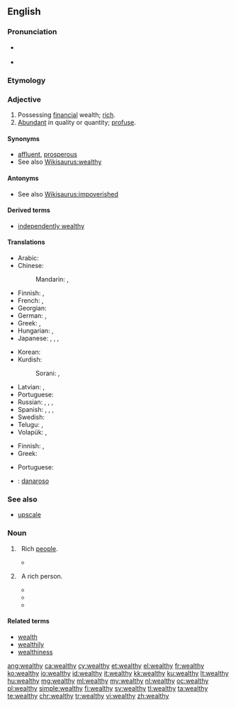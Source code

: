 ==English==
{{wikipedia}}

===Pronunciation===
* {{a|US}} {{IPA|/ˈwɛlθ.i/}}
* {{rhymes|ɛlθi}}

===Etymology===
{{suffix|wealth|y}}

===Adjective===
{{en-adj|er|more}}

# Possessing [[financial]] wealth; [[rich]].
# [[abundant|Abundant]] in quality or quantity; [[profuse]].

====Synonyms====
* [[affluent]], [[prosperous]]
* See also [[Wikisaurus:wealthy]]

====Antonyms====
* See also [[Wikisaurus:impoverished]]

====Derived terms====
* [[independently wealthy]]

====Translations====
{{trans-top|rich}}
* Arabic: {{t|ar|غني|tr=ghaniy}}
* Chinese:
*: Mandarin: {{t+|cmn|富有|tr=fùyǒu|sc=Hani}},  {{t+|cmn|富|alt=富的|tr=fù-de|sc=Hani}}
* Finnish: {{t+|fi|varakas}}, {{t+|fi|äveriäs}}
* French: {{t+|fr|riche}},  {{t+|fr|nanti}}
* Georgian: {{t|ka|მდიდარი|sc=Geor}}
* German: {{t+|de|wohlhabend}}, {{t+|de|reich}}
* Greek: {{t+|el|πλούσιος||tr=ploúsios}}, {{t+|el|εύπορος||tr=éfporos}}
* Hungarian: {{t+|hu|gazdag}}, {{t+|hu|vagyonos}}
* Japanese: {{t|ja|裕福|alt=裕福な|tr=yūfuku-na}},  {{t|ja|豊か|alt=豊かな|tr=ゆたかな, yutaka-na}},  {{t+|ja|富有|alt=富有な|tr=ふゆうな, fuyū-na}},  {{t|ja|金持|alt=金持の|tr=かねもちの, kanemochi-no}}
{{trans-mid}}
* Korean: {{t|ko|풍부한|tr=pungbuhan|sc=Hang}}
* Kurdish:
*: Sorani: {{t|ku|دۆڵه‌مه‌ند|tr=dollemend|sc=ku-Arab}}, {{t|ku|خاوه‌ن پاره‌|tr=xawen pare|sc=ku-Arab}}
* Latvian: {{t|lv|turīgs}}, {{t|lv|mantīgs}}
* Portuguese: {{t+|pt|rico}}
* Russian: {{t+|ru|богатый|tr=bogátyj}},  {{t+|ru|состоятельный|tr=sostojátel'nyj}},  {{t+|ru|зажиточный|tr=zažítočnyj}},  {{t+|ru|обеспеченный|tr=obespéčennyj}}
* Spanish: {{t+|es|adinerado}}, {{t+|es|rico}}, {{t|es|próspero}}, {{t+|es|acomodado}}
* Swedish: {{t+|sv|rik}}
* Telugu: {{t+|te|ధనిక|tr=dhanika|sc=Telu}}, {{t|te|సంపన్న|tr=sampanna|sc=Telu}}
* Volapük: {{t+|vo|benolabik}}, {{t+|vo|liegik}}
{{trans-bottom}}

{{trans-top|abundant}}
* Finnish: {{t+|fi|varakas}}, {{t+|fi|äveriäs}}
* Greek: {{t+|el|πλούσιος||tr=ploúsios}}
{{trans-mid}}
* Portuguese: {{t+|pt|farto}}
{{trans-bottom}}

{{checktrans-top}}
* {{ttbc|it}}: [[danaroso]]
{{trans-bottom}}

===See also===
* [[upscale]]

===Noun===
{{en-noun|-|wealthies}}

# {{context|uncountable|[[precede]]d by {{term|the|lang=en}}|lang=en}} &nbsp; Rich [[people]].
#* {{quote-magazine|date=2013-05-17
|author=George Monbiot|authorlink=George Monbiot
|title=Money just makes the rich suffer
|volume=188|issue=23|page=19
|magazine={{w|The Guardian Weekly}}
|url=http://www.guardian.co.uk/commentisfree/2013/may/06/politics-envy-keenest-rich
|passage=In order to grant the rich these pleasures, the social contract is reconfigured. [&hellip;]&nbsp; The public realm is privatised, the regulations restraining the ultra&ndash;'''wealthy''' and the companies they control are abandoned, and Edwardian levels of inequality are almost fetishised.}}
# {{context|countable|lang=en}} &nbsp; A rich person.
#* {{quote-news|title=A Real Presidential Choice Is Being Ignored|work=Evening Independent|date=Dec 6|year=1975|passage=it was possible for a group like the Libertarians to hope that a couple of weakminded '''wealthies''' might donate the seed money to get a campaign rolling.}}
#* {{quote-news|title=Public TV Presents miracle Series|work=Argus-Press|date=Apr 4|year=1977|passage=''Bernice'' is a nice, sardonic tale of envy and young '''wealthies''' of the pre-flapper era, when a girl who bobbed her hair was thought loose by the flask-bearing blades who tried to get her tight.}}
#* {{quote-news|title=Can the Democrats Deliver?|work=Washington Post|date=Nov 16|year=2006|passage=Ending tax cuts to '''wealthies''' would only increase tax revenues by $40 - $60 billion a year - about 20% of current deficit - so it's a waste of time.}}

====Related terms====
* [[wealth]]
* [[wealthily]]
* [[wealthiness]]

[[ang:wealthy]]
[[ca:wealthy]]
[[cy:wealthy]]
[[et:wealthy]]
[[el:wealthy]]
[[fr:wealthy]]
[[ko:wealthy]]
[[io:wealthy]]
[[id:wealthy]]
[[it:wealthy]]
[[kk:wealthy]]
[[ku:wealthy]]
[[lt:wealthy]]
[[hu:wealthy]]
[[mg:wealthy]]
[[ml:wealthy]]
[[my:wealthy]]
[[nl:wealthy]]
[[oc:wealthy]]
[[pl:wealthy]]
[[simple:wealthy]]
[[fi:wealthy]]
[[sv:wealthy]]
[[tl:wealthy]]
[[ta:wealthy]]
[[te:wealthy]]
[[chr:wealthy]]
[[tr:wealthy]]
[[vi:wealthy]]
[[zh:wealthy]]